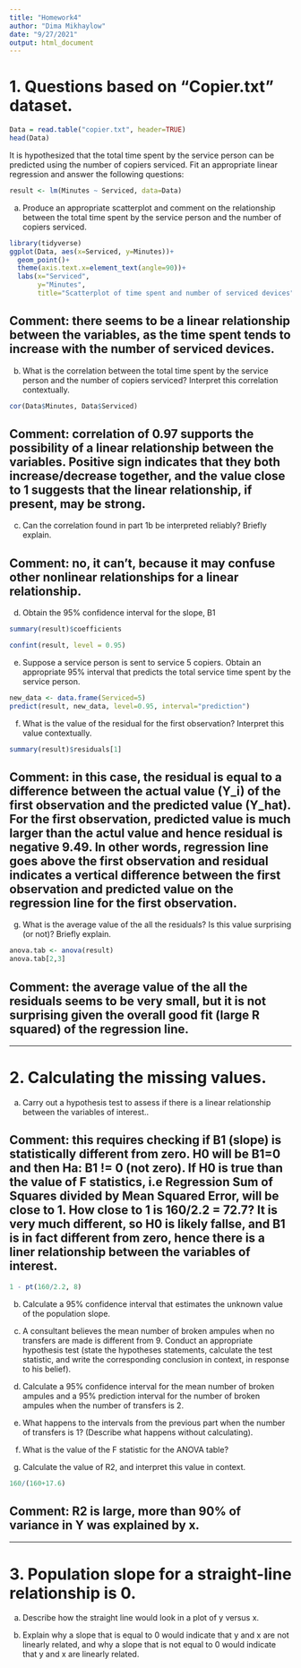 ```yaml
---
title: "Homework4"
author: "Dima Mikhaylow"
date: "9/27/2021"
output: html_document
---
```



# 1. Questions based on “Copier.txt” dataset.

```r
Data = read.table("copier.txt", header=TRUE)
head(Data)
```

It is hypothesized that the total time spent by the service person can be predicted
using the number of copiers serviced. Fit an appropriate linear regression and answer the following questions:

```r
result <- lm(Minutes ~ Serviced, data=Data)
```

a.  Produce an appropriate scatterplot and comment on the relationship between the
total time spent by the service person and the number of copiers serviced.

```r
library(tidyverse)
ggplot(Data, aes(x=Serviced, y=Minutes))+
  geom_point()+
  theme(axis.text.x=element_text(angle=90))+
  labs(x="Serviced", 
       y="Minutes", 
       title="Scatterplot of time spent and number of serviced devices")

```
## Comment: there seems to be a linear relationship between the variables, as the time spent tends to increase with the number of serviced devices.

b. What is the correlation between the total time spent by the service person and
the number of copiers serviced? Interpret this correlation contextually.

```r
cor(Data$Minutes, Data$Serviced)
```

## Comment: correlation of 0.97 supports the possibility of a linear relationship between the variables. Positive sign indicates that they both increase/decrease together, and the value close to 1 suggests that the linear relationship, if present, may be strong.


c. Can the correlation found in part 1b be interpreted reliably? Briefly explain.

## Comment: no, it can't, because it may confuse other nonlinear relationships for a linear relationship. 


d. Obtain the 95% confidence interval for the slope, B1

```r
summary(result)$coefficients
```

```r

confint(result, level = 0.95)
```

e. Suppose a service person is sent to service 5 copiers. Obtain an appropriate 95%
interval that predicts the total service time spent by the service person.

```r
new_data <- data.frame(Serviced=5)
predict(result, new_data, level=0.95, interval="prediction")
```


f. What is the value of the residual for the first observation? Interpret this value
contextually.

```r
summary(result)$residuals[1]
```


## Comment: in this case, the residual is equal to a difference between the actual value (Y_i) of the first observation and the predicted value (Y_hat). For the first observation, predicted value is much larger than the actul value and hence residual is negative 9.49. In other words, regression line goes above the first observation and residual indicates a vertical difference between the first observation and predicted value on the regression line for the first observation.


g. What is the average value of the all the residuals? Is this value surprising (or
not)? Briefly explain.

```r
anova.tab <- anova(result)
anova.tab[2,3]
```

## Comment: the average value of the all the residuals seems to be very small, but it is not surprising given the overall good fit (large R squared) of the regression line. 

----

# 2.  Calculating the missing values.

a. Carry out a hypothesis test to assess if there is a linear relationship between the
variables of interest..

## Comment: this requires checking if B1 (slope) is statistically different from zero. H0 will be B1=0 and then Ha: B1 != 0 (not zero). If H0 is true than the value of F statistics, i.e Regression Sum of Squares divided by Mean Squared Error, will be close to 1. How close to 1 is 160/2.2 = 72.7? It is very much different, so H0 is likely fallse, and B1 is in fact different from zero, hence there is a liner relationship between the variables of interest.

```r
1 - pt(160/2.2, 8)
```


b. Calculate a 95% confidence interval that estimates the unknown value of the
population slope.


c. A consultant believes the mean number of broken ampules when no transfers
are made is different from 9. Conduct an appropriate hypothesis test (state the
hypotheses statements, calculate the test statistic, and write the corresponding
conclusion in context, in response to his belief).


d. Calculate a 95% confidence interval for the mean number of broken ampules and
a 95% prediction interval for the number of broken ampules when the number of
transfers is 2.


e. What happens to the intervals from the previous part when the number of transfers is 1? (Describe what happens without calculating).


f. What is the value of the F statistic for the ANOVA table?


g. Calculate the value of R2, and interpret this value in context.

```r
160/(160+17.6)
```

## Comment: R2 is large, more than 90% of variance in Y was explained by x.


----

# 3. Population slope for a straight-line relationship is 0.

a. Describe how the straight line would look in a plot of y versus x.

b. Explain why a slope that is equal to 0 would indicate that y and x are not linearly
related, and why a slope that is not equal to 0 would indicate that y and x are
linearly related.
